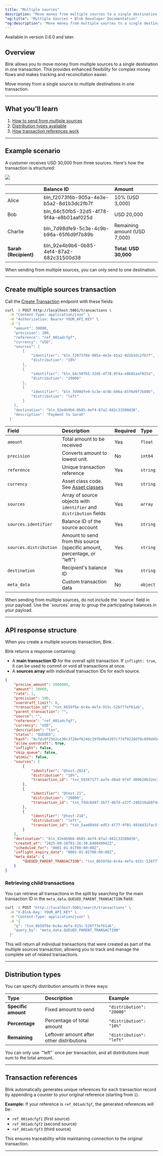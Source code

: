 ```yaml
---
title: "Multiple sources"
description: "Move money from multiple sources to a single destination."
"og:title": "Multiple Sources • Blnk Developer Documentation"
"og:description": "Move money from multiple sources to a single destination."
---
```



<Info>Available in version 0.6.0 and later.</Info>

## Overview

Blnk allows you to move money from multiple sources to a single destination in one transaction. This provides enhanced flexibility for complex money flows and makes tracking and reconciliation easier.

<Card title="Multiple destinations" href="multiple-destinations" icon="arrows-maximize">
  Move money from a single source to multiple destinations in one transaction.
</Card>

---

## What you'll learn

1. [How to send from multiple sources](#sending-from-multiple-sources)
2. [Distribution types available](#distribution-types)
3. [How transaction references work](#handling-transaction-references)

---

## Example scenario

A customer receives USD 30,000 from three sources. Here's how the transaction is structured:

<Frame caption="Multiple sources transaction flow">
	<img src="/images/multiple-sources.png" />
</Frame>

|  | Balance ID | Amount |
| :--- | :--- | :--- |
| Alice | bln_f2073f6b-905a-4e3e-b5a2-8d1b3dc2fb7f | 10% (USD 3,000) |
| Bob | bln_64c50fb5-32d5-4f78-9f4a-e8b01aaf025d | USD 20,000 |
| Charlie | bln_7d98dfe9-5c3e-4c9b-b96a-65f6d9f7b89b | Remaining amount (USD 7,000) |
| **Sarah (Recipient)** | bln_92e4b9b6-0b85-4ef4-87a2-682c31500d38 | **Total: USD 30,000** |
<Warning>
    When sending from multiple sources, you can only send to one destination.
</Warning>

---

## Create multiple sources transaction

Call the [Create Transaction](/reference/create-transaction) endpoint with these fields:

```bash cURL
curl -X POST http://localhost:5001/transactions \
  -H "Content-Type: application/json" \
  -H "Authorization: Bearer YOUR_API_KEY" \
  -d '{
    "amount": 30000,
    "precision": 100,
    "reference": "ref_001adcfgf",
    "currency": "USD",
    "sources": [
        {
            "identifier": "bln_f2073f6b-905a-4e3e-b5a2-8d1b3dc2fb7f",
            "distribution": "10%"
        },
        {
            "identifier": "bln_64c50fb5-32d5-4f78-9f4a-e8b01aaf025d",
            "distribution": "20000"
        },
        {
            "identifier": "bln_7d98dfe9-5c3e-4c9b-b96a-65f6d9f7b89b",
            "distribution": "left"
        }
    ],
    "destination": "bln_92e4b9b6-0b85-4ef4-87a2-682c31500d38",
    "description": "Payment to Sarah"
  }'
```

| Field | Description | Required | Type |
| :--- | :--- | :--- | :--- |
| `amount` | Total amount to be received | Yes | `float` |
| `precision` | Converts amount to lowest unit. | No | `int64` |
| `reference` | Unique transaction reference | Yes | `string` |
| `currency` | Asset class code. See [Asset classes](/balances/asset-classes) | Yes | `string` |
| `sources` | Array of source objects with `identifier` and `distribution` fields | Yes | `array` |
| `sources.identifier` | Balance ID of the source account | Yes | `string` |
| `sources.distribution` | Amount to send from this source (specific amount, percentage, or "left") | Yes | `string` |
| `destination` | Recipient's balance ID | Yes | `string` |
| `meta_data` | Custom transaction data | No | `object` |

<Warning>
    When sending from multiple sources, do not include the `source` field in your payload. Use the `sources` array to group the participating balances in your payload.
</Warning>

---

## API response structure

When you create a multiple sources transaction, Blnk .

Blnk returns a response containing:
- A **main transaction ID** for the overall split transaction. If `inflight: true`, it can be used to commit or void all transactions at once.
- A **sources array** with individual transaction IDs for each source. 

```json Response {7,23,28,33}
{
    "precise_amount": 3000000,
    "amount": 30000,
    "rate": 1,
    "precision": 100,
    "overdraft_limit": 0,
    "transaction_id": "txn_0b59f6e-6c4a-4efa-915c-526f77ef61ab",
    "parent_transaction": "",
    "source": "",
    "reference": "ref_001adcfgf",
    "currency": "USD",
    "description": "txn",
    "status": "QUEUED",
    "hash": "8cfdc0f2562ce30c3728ef624dc29fbd0e4207c77df9220df0c699d45de0eef",
    "allow_overdraft": true,
    "inflight": false,
    "skip_queue": false,
    "atomic": false,
    "sources": [
        {
            "identifier": "@test-2024",
            "distribution": "10%",
            "transaction_id": "txn_59347177-aa7e-d8ad-9f4f-d09628b32ec3"
        },
        {
            "identifier": "@test-21",
            "distribution": "20000",
            "transaction_id": "txn_7ddc8d4f-3b77-4b7d-a37f-240216ab074c"
        },
        {
            "identifier": "@test-218",
            "distribution": "left",
            "transaction_id": "txn_5aad04dd-ed53-4f77-9f01-4916d31fac5f"
        }
    ],
    "destination": "bln_92e4b9b6-0b85-4ef4-87a2-682c31500d38",
    "created_at": "2025-09-18T01:26:30.648049042Z",
    "scheduled_for": "0001-01-01T00:00:00Z",
    "inflight_expiry_date": "0001-01-01T00:00:00Z",
    "meta_data": {
        "QUEUED_PARENT_TRANSACTION": "txn_0b59f6e-6c4a-4efa-915c-526f77ef61ab"
    }
}
```

### Retrieving child transactions

You can retrieve all transactions in the split by searching for the main transaction ID in the `meta_data.QUEUED_PARENT_TRANSACTION` field:

```bash cURL
curl -X POST "http://localhost:5001/search/transactions" \
  -H "X-Blnk-Key: YOUR_API_KEY" \
  -H "Content-Type: application/json" \
  -d '{
    "q": "txn_0b59f6e-6c4a-4efa-915c-526f77ef61ab",
    "query_by": "meta_data.QUEUED_PARENT_TRANSACTION"
  }'
```

This will return all individual transactions that were created as part of the multiple sources transaction, allowing you to track and manage the complete set of related transactions.

---

## Distribution types

You can specify distribution amounts in three ways:

| Type | Description | Example |
| :--- | :--- | :--- |
| **Specific amount** | Fixed amount to send | `"distribution": "20000"` |
| **Percentage** | Percentage of total amount | `"distribution": "10%"` |
| **Remaining** | Leftover amount after other distributions | `"distribution": "left"` |

<Warning>
You can only use `"left"` once per transaction, and all distributions must sum to the total amount.
</Warning>

---

## Transaction references

Blnk automatically generates unique references for each transaction record by appending a counter to your original reference (starting from `1`).

**Example:** If your reference is `ref_001adcfgf`, the generated references will be:
- `ref_001adcfgf1` (first source)
- `ref_001adcfgf2` (second source) 
- `ref_001adcfgf3` (third source)

This ensures traceability while maintaining connection to the original transaction.

---

<NeedHelp />